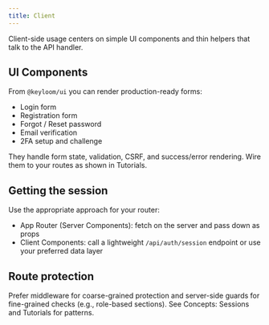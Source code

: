 ```yaml
---
title: Client
---
```


Client-side usage centers on simple UI components and thin helpers that talk to the API handler.

## UI Components

From `@keyloom/ui` you can render production-ready forms:

- Login form
- Registration form
- Forgot / Reset password
- Email verification
- 2FA setup and challenge

They handle form state, validation, CSRF, and success/error rendering. Wire them to your routes as shown in Tutorials.

## Getting the session

Use the appropriate approach for your router:

- App Router (Server Components): fetch on the server and pass down as props
- Client Components: call a lightweight `/api/auth/session` endpoint or use your preferred data layer

## Route protection

Prefer middleware for coarse-grained protection and server-side guards for fine-grained checks (e.g., role-based sections). See Concepts: Sessions and Tutorials for patterns.

